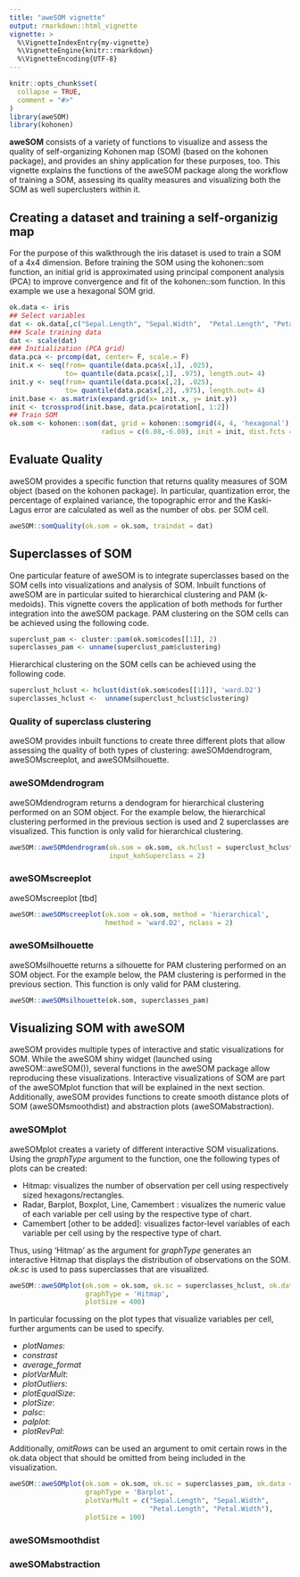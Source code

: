 ```yaml
---
title: "aweSOM vignette"
output: rmarkdown::html_vignette
vignette: >
  %\VignetteIndexEntry{my-vignette}
  %\VignetteEngine{knitr::rmarkdown}
  %\VignetteEncoding{UTF-8}
---
```


```r
knitr::opts_chunk$set(
  collapse = TRUE,
  comment = "#>"
)
library(aweSOM)
library(kohonen)
```


__aweSOM__ consists of a variety of functions to visualize and assess the quality of self-organizing Kohonen map (SOM) (based on the kohonen package), and provides an shiny application for these purposes, too. This vignette explains the functions of the aweSOM package along the workflow of training a SOM, assessing its quality measures and visualizing both the SOM as well superclusters within it.  





## Creating a dataset and training a self-organizig map
For the purpose of this walkthrough the iris dataset is used to train a SOM of a 4x4 dimension. Before training the SOM using the kohonen::som function, an initial grid is approximated using principal component analysis (PCA) to improve convergence and fit of the kohonen::som function. In this example we use a hexagonal SOM grid. 


```r
ok.data <- iris
## Select variables
dat <- ok.data[,c("Sepal.Length", "Sepal.Width",  "Petal.Length", "Petal.Width" )]
### Scale training data
dat <- scale(dat)
### Initialization (PCA grid)
data.pca <- prcomp(dat, center= F, scale.= F)
init.x <- seq(from= quantile(data.pca$x[,1], .025), 
              to= quantile(data.pca$x[,1], .975), length.out= 4)
init.y <- seq(from= quantile(data.pca$x[,2], .025), 
              to= quantile(data.pca$x[,2], .975), length.out= 4)
init.base <- as.matrix(expand.grid(x= init.x, y= init.y))
init <- tcrossprod(init.base, data.pca$rotation[, 1:2])
## Train SOM
ok.som <- kohonen::som(dat, grid = kohonen::somgrid(4, 4, 'hexagonal'), rlen = 100, alpha = c(0.05, 0.01),
                       radius = c(6.08,-6.08), init = init, dist.fcts = 'sumofsquares')
```




## Evaluate Quality 

aweSOM provides a specific function that returns quality measures of SOM object (based on the kohonen package). In particular, quantization error, the percentage of explained variance, the topographic error and the Kaski-Lagus error are calculated as well as the number of obs. per SOM cell. 


```r
aweSOM::somQuality(ok.som = ok.som, traindat = dat)
```



## Superclasses of SOM

One particular feature of aweSOM is to integrate superclasses based on the SOM cells into visualizations and analysis of SOM. Inbuilt functions of aweSOM are in particular suited to hierarchical clustering and PAM (k-medoids).  This vignette covers the application of both methods for further integration into the aweSOM package. \newline
PAM clustering on the SOM cells can be achieved using the following code.
```r
superclust_pam <- cluster::pam(ok.som$codes[[1]], 2)
superclasses_pam <- unname(superclust_pam$clustering)
```

Hierarchical clustering  on the SOM cells can be achieved using the following code.
```r
superclust_hclust <- hclust(dist(ok.som$codes[[1]]), 'ward.D2')
superclasses_hclust <-  unname(superclust_hclust$clustering)
```

### Quality of superclass clustering

aweSOM provides inbuilt functions to create three different plots that allow assessing the quality of both types of clustering: aweSOMdendrogram, aweSOMscreeplot, and aweSOMsilhouette. 

###  aweSOMdendrogram
aweSOMdendrogram returns a dendogram for hierarchical clustering performed on an SOM object. For the example below, the hierarchical clustering performed in the previous section is used and 2 superclasses are visualized. This function is only valid for hierarchical clustering.
```r
aweSOM::aweSOMdendrogram(ok.som = ok.som, ok.hclust = superclust_hclust, 
                         input_kohSuperclass = 2)
```


### aweSOMscreeplot
aweSOMscreeplot [tbd]

```r
aweSOM::aweSOMscreeplot(ok.som = ok.som, method = 'hierarchical', 
                        hmethod = 'ward.D2', nclass = 2)
```

### aweSOMsilhouette
aweSOMsilhouette returns a silhouette for PAM clustering performed on an SOM object. For the example below, the PAM clustering is performed in the previous section.  This function is only valid for PAM clustering.


```r
aweSOM::aweSOMsilhouette(ok.som, superclasses_pam)
```




## Visualizing SOM with aweSOM

aweSOM provides multiple types of interactive and static visualizations for SOM. While the aweSOM shiny widget (launched using aweSOM::aweSOM()), several functions in the aweSOM package allow reproducing these visualizations. Interactive visualizations of SOM are part of the aweSOMplot function that will be explained in the next section. Additionally, aweSOM provides functions to create smooth distance plots of SOM (aweSOMsmoothdist) and abstraction plots (aweSOMabstraction). 


### aweSOMplot
aweSOMplot creates a variety of different interactive SOM visualizations. Using the _graphType_ argument to the function, one the following types of plots can be created:

* Hitmap: visualizes the number of observation per cell using respectively sized hexagons/rectangles.
* Radar, Barplot, Boxplot, Line, Camembert : visualizes the numeric value of each variable per cell using by the respective type of chart.
* Camembert [other to be added]: visualizes factor-level variables of each variable per cell using by the respective type of chart.




Thus, using 'Hitmap' as the argument for _graphType_ generates an interactive Hitmap that displays the distribution of observations on the SOM. _ok.sc_ is used to pass superclasses that are visualized. 

```r
aweSOM::aweSOMplot(ok.som = ok.som, ok.sc = superclasses_hclust, ok.data = ok.data,
                   graphType = 'Hitmap', 
                   plotSize = 400)
```






In particular focussing on the plot types that visualize variables per cell, further arguments can be used to specify. 

* _plotNames_: 
* _constrast_ 
* _average_format_
* _plotVarMult_: 
* _plotOutliers_:
* _plotEqualSize_:
* _plotSize_:
* _palsc_:
* _palplot_: 
* _plotRevPal_: 


Additionally, _omitRows_ can be used an argument to omit certain rows in the ok.data object that should be omitted from being included in the visualization.  




```r
aweSOM::aweSOMplot(ok.som = ok.som, ok.sc = superclasses_pam, ok.data = ok.data,
                   graphType = 'Barplot',  
                   plotVarMult = c("Sepal.Length", "Sepal.Width",  
                                   "Petal.Length", "Petal.Width"),  
                   plotSize = 100)
```




### aweSOMsmoothdist





### aweSOMabstraction